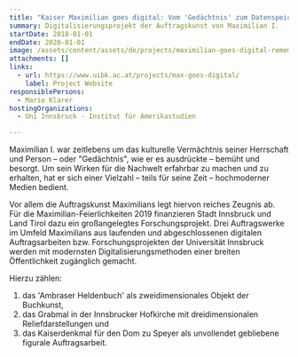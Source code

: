 ```yaml
---
title: "Kaiser Maximilian goes digital: Vom 'Gedächtnis' zum Datenspeicher"
summary: Digitalisierungsprojekt der Auftragskunst von Maximilian I.
startDate: 2018-01-01
endDate: 2020-01-01
image: /assets/content/assets/de/projects/maximilian-goes-digital-remembrance-data-storage/maximilian_goes_digital2.png
attachments: []
links:
  - url: https://www.uibk.ac.at/projects/max-goes-digital/
    label: Project Website
responsiblePersons:
  - Mario Klarer
hostingOrganizations:
  - Uni Innsbruck - Institut für Amerikastudien

---
```

Maximilian I. war zeitlebens um das kulturelle Vermächtnis seiner Herrschaft und Person – oder "Gedächtnis", wie er es ausdrückte – bemüht und besorgt. Um sein Wirken für die Nachwelt erfahrbar zu machen und zu erhalten, hat er sich einer Vielzahl – teils für seine Zeit – hochmoderner Medien bedient.

Vor allem die Auftragskunst Maximilians legt hiervon reiches Zeugnis ab. Für die Maximilian-Feierlichkeiten 2019 finanzieren Stadt Innsbruck und Land Tirol dazu ein großangelegtes Forschungsprojekt. Drei Auftragswerke im Umfeld Maximilians aus laufenden und abgeschlossenen digitalen Auftragsarbeiten bzw. Forschungsprojekten der Universität Innsbruck werden mit modernsten Digitalisierungsmethoden einer breiten Öffentlichkeit zugänglich gemacht.

Hierzu zählen:

1.  das 'Ambraser Heldenbuch' als zweidimensionales Objekt der Buchkunst,
2.  das Grabmal in der Innsbrucker Hofkirche mit dreidimensionalen Reliefdarstellungen und
3.  das Kaiserdenkmal für den Dom zu Speyer als unvollendet gebliebene figurale Auftragsarbeit.
